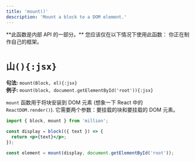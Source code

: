 ```yaml
---
title: 'mount()'
description: 'Mount a block to a DOM element.'
---
```



<Callout type="warning">
  **此函数是内部 API 的一部分。** 您应该仅在以下情况下使用此函数：
  你正在制作自己的框架。
</Callout>

<br />

# `山(){:jsx}`

**句法:** `mount(Block, el){:jsx}`\
**例子:** `mount(block, document.getElementById('root')){:jsx}`

`mount` 函数用于将块安装到 DOM 元素 (想象一下 React 中的 `ReactDOM.render()`). 它需要两个参数：要挂载的块和要挂载的 DOM 元素。

```jsx
import { block, mount } from 'million';

const display = block(({ text }) => {
  return <p>{text}</p>;
});

const element = mount(display, document.getElementById('root'));
```
